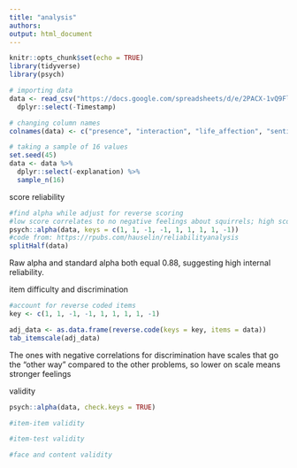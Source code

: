 ```yaml
---
title: "analysis"
authors: 
output: html_document
---
```


```r
knitr::opts_chunk$set(echo = TRUE)
library(tidyverse)
library(psych)
```

```r
# importing data
data <- read_csv("https://docs.google.com/spreadsheets/d/e/2PACX-1vQ9FlR9Jnryag3vJtrAD6O8vlkdO0jKpEUz2XHOCCDkc0DIqrNSgMyQUAM2RRfGFN8sxlbYSK64HAiH/pub?output=csv") %>%
  dplyr::select(-Timestamp)

# changing column names
colnames(data) <- c("presence", "interaction", "life_affection", "sentiment", "verbal_attack", "emotional_attack", "physical_attack", "thinking", "feel", "explanation")

# taking a sample of 16 values
set.seed(45)
data <- data %>% 
  dplyr::select(-explanation) %>%
  sample_n(16)
```

score reliability 
```r
#find alpha while adjust for reverse scoring
#low score correlates to no negative feelings about squirrels; high score hate squirrels 
psych::alpha(data, keys = c(1, 1, -1, -1, 1, 1, 1, 1, -1))
#code from: https://rpubs.com/hauselin/reliabilityanalysis
splitHalf(data)
```
Raw alpha and standard alpha both equal 0.88, suggesting high internal reliability. 

item difficulty and discrimination 
```r
#account for reverse coded items
key <- c(1, 1, -1, -1, 1, 1, 1, 1, -1)

adj_data <- as.data.frame(reverse.code(keys = key, items = data))
tab_itemscale(adj_data)
```
The ones with negative correlations for discrimination have scales that go the "other way" compared to the other problems, so lower on scale means stronger feelings 

validity
```r
psych::alpha(data, check.keys = TRUE)

#item-item validity

#item-test validity

#face and content validity
```

